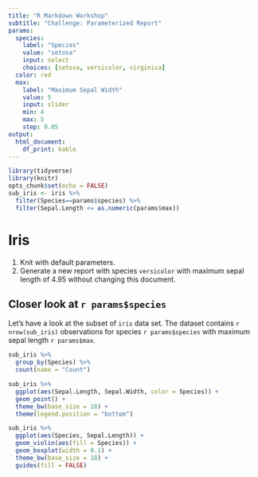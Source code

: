 ```yaml
---
title: "R Markdown Workshop"
subtitle: "Challenge: Parameterized Report"
params:
  species: 
    label: "Species"
    value: "setosa"
    input: select
    choices: [setosa, versicolor, virginica]
  color: red
  max:
    label: "Maximum Sepal Width"
    value: 5
    input: slider
    min: 4
    max: 5
    step: 0.05
output: 
  html_document:
    df_print: kable
---
```


```r
library(tidyverse)
library(knitr)
opts_chunk$set(echo = FALSE)
sub_iris <- iris %>% 
  filter(Species==params$species) %>% 
  filter(Sepal.Length <= as.numeric(params$max))
```

# Iris

1. Knit with default parameters.
1. Generate a new report with species `versicolor` with maximum sepal length of 4.95 without changing this document.


## Closer look at `r params$species`

Let's have a look at the subset of `iris` data set. The dataset contains `r nrow(sub_iris)` observations for species `r params$species` with maximum sepal length `r params$max`.


```r
sub_iris %>% 
  group_by(Species) %>% 
  count(name = "Count") 
```



```r
sub_iris %>% 
  ggplot(aes(Sepal.Length, Sepal.Width, color = Species)) + 
  geom_point() + 
  theme_bw(base_size = 18) + 
  theme(legend.position = "bottom")
```


```r
sub_iris %>% 
  ggplot(aes(Species, Sepal.Length)) + 
  geom_violin(aes(fill = Species)) +
  geom_boxplot(width = 0.1) + 
  theme_bw(base_size = 18) +
  guides(fill = FALSE)
```


